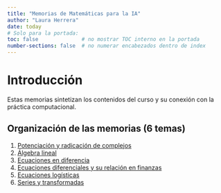 ```yaml
---
title: "Memorias de Matemáticas para la IA"
author: "Laura Herrera"
date: today
# Solo para la portada:
toc: false              # no mostrar TOC interno en la portada
number-sections: false  # no numerar encabezados dentro de index
---
```


# Introducción

Estas memorias sintetizan los contenidos del curso y su conexión con la práctica computacional.

## Organización de las memorias (6 temas)

1. [Potenciación y radicación de complejos](complejos-potenciacion-radicacion.qmd)
2. [Álgebra lineal](algebra-lineal.qmd)
3. [Ecuaciones en diferencia](ecuaciones-en-diferencia.qmd)
4. [Ecuaciones diferenciales y su relación en finanzas](ecuaciones-diferenciales-finanzas.qmd)
5. [Ecuaciones logísticas](ecuaciones-logisticas.qmd)
6. [Series y transformadas](series-y-transformadas.qmd)

